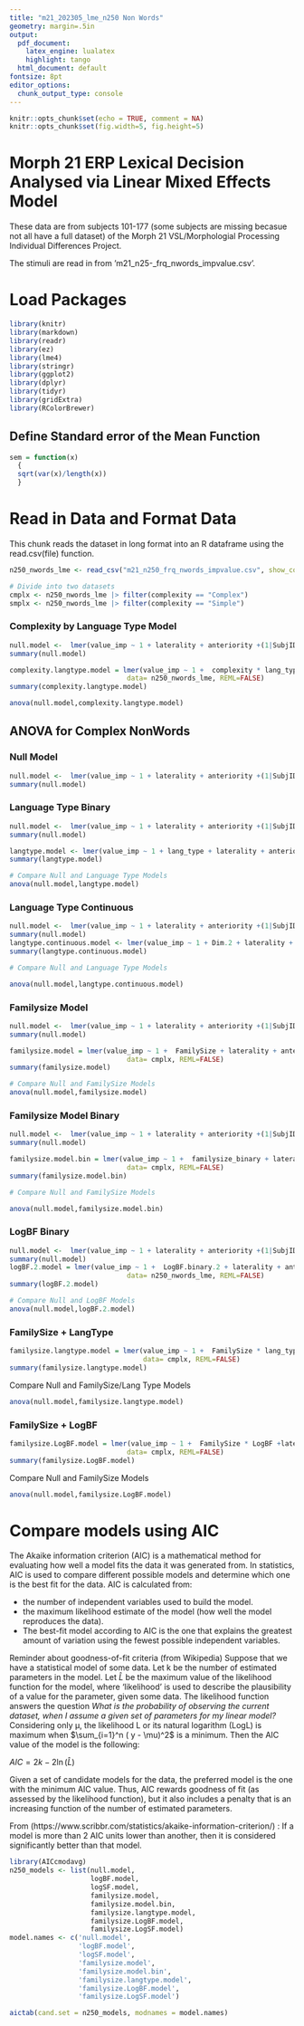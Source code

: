 ```yaml
---
title: "m21_202305_lme_n250 Non Words"
geometry: margin=.5in
output:
  pdf_document:
    latex_engine: lualatex
    highlight: tango
  html_document: default
fontsize: 8pt
editor_options: 
  chunk_output_type: console
---
```


```r
knitr::opts_chunk$set(echo = TRUE, comment = NA)
knitr::opts_chunk$set(fig.width=5, fig.height=5)
```

# Morph 21 ERP Lexical Decision  Analysed via Linear Mixed Effects Model

These data are from subjects 101-177 (some subjects are missing becasue not all have a full dataset) of the Morph 21 VSL/Morphologial Processing Individual Differences Project.  

The stimuli are read in from 'm21_n25-_frq_nwords_impvalue.csv'.  

# Load Packages

```r
library(knitr)
library(markdown)
library(readr)
library(ez)
library(lme4)
library(stringr)
library(ggplot2)
library(dplyr)
library(tidyr)
library(gridExtra)
library(RColorBrewer)
```

## Define Standard error of the Mean Function

```r
sem = function(x)
  {
  sqrt(var(x)/length(x))
  }
```


# Read in Data and Format Data

This chunk reads the dataset in long format into an R dataframe using the read.csv(file) function.


```r
n250_nwords_lme <- read_csv("m21_n250_frq_nwords_impvalue.csv", show_col_types = FALSE)

# Divide into two datasets
cmplx <- n250_nwords_lme |> filter(complexity == "Complex")
smplx <- n250_nwords_lme |> filter(complexity == "Simple")
```

### Complexity by Language Type Model

```r

null.model <-  lmer(value_imp ~ 1 + laterality + anteriority +(1|SubjID) + (1|STIM), data = n250_nwords_lme,REML=FALSE)
summary(null.model)

complexity.langtype.model = lmer(value_imp ~ 1 +  complexity * lang_type + laterality + anteriority + (1|SubjID) + (1|STIM), 
                             data= n250_nwords_lme, REML=FALSE)
summary(complexity.langtype.model)

anova(null.model,complexity.langtype.model)
```



## ANOVA for Complex NonWords

### Null Model

```r

null.model <-  lmer(value_imp ~ 1 + laterality + anteriority +(1|SubjID) + (1|STIM), data = cmplx,REML=FALSE)
summary(null.model)
```

### Language Type Binary

```r
null.model <-  lmer(value_imp ~ 1 + laterality + anteriority +(1|SubjID) + (1|STIM), data = cmplx,REML=FALSE)
summary(null.model)

langtype.model <- lmer(value_imp ~ 1 + lang_type + laterality + anteriority +(1|SubjID) + (1|STIM), data = cmplx,REML=FALSE)
summary(langtype.model)

# Compare Null and Language Type Models
anova(null.model,langtype.model)

```

### Language Type Continuous

```r

null.model <-  lmer(value_imp ~ 1 + laterality + anteriority +(1|SubjID) + (1|STIM), data = cmplx,REML=FALSE)
summary(null.model)
langtype.continuous.model <- lmer(value_imp ~ 1 + Dim.2 + laterality + anteriority +(1|SubjID) + (1|STIM), data = cmplx,REML=FALSE)
summary(langtype.continuous.model)

# Compare Null and Language Type Models

anova(null.model,langtype.continuous.model)
```



### Familysize Model

```r

null.model <-  lmer(value_imp ~ 1 + laterality + anteriority +(1|SubjID) + (1|STIM), data = cmplx,REML=FALSE)
summary(null.model)

familysize.model = lmer(value_imp ~ 1 +  FamilySize + laterality + anteriority + (1|SubjID) + (1|STIM), 
                             data= cmplx, REML=FALSE)
summary(familysize.model)

# Compare Null and FamilySize Models
anova(null.model,familysize.model)
```



### Familysize Model Binary

```r

null.model <-  lmer(value_imp ~ 1 + laterality + anteriority +(1|SubjID) + (1|STIM), data = cmplx,REML=FALSE)
summary(null.model)

familysize.model.bin = lmer(value_imp ~ 1 +  familysize_binary + laterality + anteriority + (1|SubjID) + (1|STIM), 
                             data= cmplx, REML=FALSE)
summary(familysize.model.bin)

# Compare Null and FamilySize Models

anova(null.model,familysize.model.bin)

```

### LogBF Binary

```r

null.model <-  lmer(value_imp ~ 1 + laterality + anteriority +(1|SubjID) + (1|STIM), data = cmplx,REML=FALSE)
summary(null.model)
logBF.2.model = lmer(value_imp ~ 1 +  LogBF.binary.2 + laterality + anteriority + (1|SubjID) + (1|STIM), 
                             data= n250_nwords_lme, REML=FALSE)
summary(logBF.2.model)

# Compare Null and LogBF Models
anova(null.model,logBF.2.model)
```



### FamilySize + LangType 


```r
familysize.langtype.model = lmer(value_imp ~ 1 +  FamilySize * lang_type + laterality + anteriority + (1|SubjID) + (1|STIM),
                                 data= cmplx, REML=FALSE)
summary(familysize.langtype.model)
```

Compare Null and FamilySize/Lang Type Models

```r
anova(null.model,familysize.langtype.model)
```

### FamilySize + LogBF

```r
familysize.LogBF.model = lmer(value_imp ~ 1 +  FamilySize * LogBF +laterality + anteriority + (1|SubjID) + (1|STIM), 
                             data= cmplx, REML=FALSE)
summary(familysize.LogBF.model)
```

Compare Null and FamilySize Models

```r
anova(null.model,familysize.LogBF.model)
```



# Compare models using AIC

The Akaike information criterion (AIC) is a mathematical method for evaluating how well a model fits the data it was generated from. In statistics, AIC is used to compare different possible models and determine which one is the best fit for the data. AIC is calculated from:

  - the number of independent variables used to build the model.
  - the maximum likelihood estimate of the model (how well the model reproduces the data).
  - The best-fit model according to AIC is the one that explains the greatest amount of variation using the fewest possible independent variables.

Reminder about goodness-of-fit criteria (from Wikipedia)
Suppose that we have a statistical model of some data. Let k be the number of estimated parameters in the model. Let $\hat {L}$  be the maximum value of the likelihood function for the model, where 'likelihood' is used to describe the plausibility of a value for the parameter, given some data. The likelihood function answers the question *What is the probability of observing the current dataset, when I assume a given set of parameters for my linear model?*  Considering only μ, the likelihood L or its natural logarithm (LogL) is maximum when $\sum_{i=1}^n ( y - \mu)^2$ is a minimum.  Then the AIC value of the model is the following:

$AIC =2k-2\ln(\hat {L})$

Given a set of candidate models for the data, the preferred model is the one with the minimum AIC value. Thus, AIC rewards goodness of fit (as assessed by the likelihood function), but it also includes a penalty that is an increasing function of the number of estimated parameters. 


From (https://www.scribbr.com/statistics/akaike-information-criterion/) : If a model is more than 2 AIC units lower than another, then it is considered significantly better than that model.


```r
library(AICcmodavg)
n250_models <- list(null.model, 
                    logBF.model, 
                    logSF.model, 
                    familysize.model, 
                    familysize.model.bin,
                    familysize.langtype.model,
                    familysize.LogBF.model,
                    familysize.LogSF.model)
model.names <- c('null.model', 
                 'logBF.model', 
                 'logSF.model', 
                 'familysize.model', 
                 'familysize.model.bin',
                 'familysize.langtype.model',
                 'familysize.LogBF.model', 
                 'familysize.LogSF.model')

aictab(cand.set = n250_models, modnames = model.names)

```
